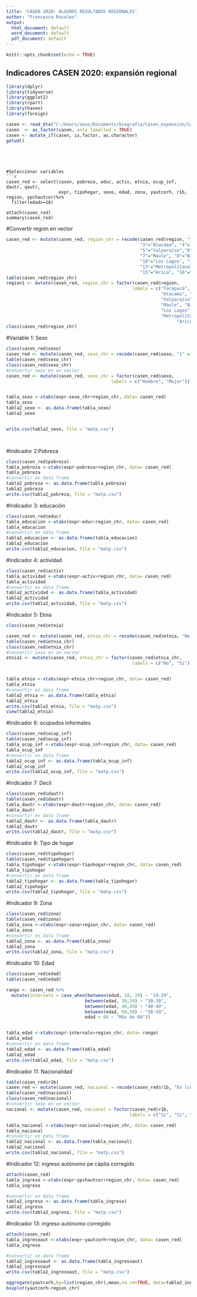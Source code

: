 ```yaml
---
title: 'CASEN 2020: ALGUNOS RESULTADOS REGIONALES'
author: "Francesca Rosales"
output:
  html_document: default
  word_document: default
  pdf_document: default
---
```


```r
knitr::opts_chunk$set(echo = TRUE)
```

## Indicadores CASEN 2020: expansión regional

```r
library(dplyr)
library(tidyverse)
library(ggplot2)
library(rpart)
library(haven)
library(foreign)

```

```r

casen <- read_dta("C:/Users/asus/Documents/biografia/Casen_expansion/Casen en Pandemia 2020 STATA.dta")
casen  <- as_factor(casen, only_labelled = TRUE)
casen <- mutate_if(casen, is.factor, as.character)
getwd()

```

```




#Seleccionar variables
```r

casen_red <- select(casen, pobreza, educ, activ, etnia, ocup_inf, dautr, qautr,
                    expr, tipohogar, sexo, edad, zona, yautcorh, r1b, region, ypchautcor)%>%
  filter(edad>=18)

attach(casen_red)
summary(casen_red)
```


#Convertir región en vector


```r
casen_red <- mutate(casen_red, region_chr = recode(casen_red$region, "1"="Tarapacá", "2"="Antofagasta",
                                                   "3"="Atacama", "4"= "Coquimbo",
                                                   "5"="Valparaíso","6"="O'Higgins",
                                                   "7"="Maule", "8"="Biobío", "9"="La Araucanía",
                                                   "10"="Los Lagos", "11"="Aysén", "12"="Magallanes",
                                                   "13"="Metropolitana", "14"="Los Ríos",
                                                   "15"="Arica", "16"="Ñuble"))
table(casen_red$region_chr)
region1 <- mutate(casen_red, region_chr = factor(casen_red$region, 
                                                labels = c("Tarapacá", "Antofagasta",
                                                           "Atacama", " Coquimbo",
                                                           "Valparaíso","O'Higgins",
                                                           "Maule", "Biobío", "La Araucanía",
                                                           "Los Lagos","Aysén", "Magallanes",
                                                           "Metropolitana", "Los Ríos",
                                                                 "Arica", "Ñuble")))
class(casen_red$region_chr)  

```

#Variable 1: Sexo
```r
class(casen_red$sexo)
casen_red <- mutate(casen_red, sexo_chr = recode(casen_red$sexo, "1" = "hombre", "2" = "mujer"))
table(casen_red$sexo_chr)
class(casen_red$sexo_chr)
#convertir sexo en un vector
casen_red <- mutate(casen_red, sexo_chr = factor(casen_red$sexo, 
                                        labels = c("Hombre", "Mujer")))


tabla_sexo <-xtabs(expr~sexo_chr+region_chr, data= casen_red)
tabla_sexo 
tabla2_sexo <- as.data.frame(tabla_sexo)
tabla2_sexo


write.csv(tabla2_sexo, file = "matp.csv")

                   
```

#Indicador 2:Pobreza


```r
class(casen_red$pobreza)
tabla_pobreza <-xtabs(expr~pobreza+region_chr, data= casen_red)
tabla_pobreza  
#convertir en data frame
tabla2_pobreza <- as.data.frame(tabla_pobreza)
tabla2_pobreza
write.csv(tabla2_pobreza, file = "matp.csv")

```

#Indicador 3: educación
```r
class(casen_red$educ)
tabla_educacion <-xtabs(expr~educ+region_chr, data= casen_red)
tabla_educacion  
#convertir en data frame
tabla2_educacion <- as.data.frame(tabla_educacion)
tabla2_educacion
write.csv(tabla2_educacion, file = "matp.csv")

```


#Indicador 4: actividad

```r
class(casen_red$activ)
tabla_actividad <-xtabs(expr~activ+region_chr, data= casen_red)
tabla_actividad 
#convertir en data frame
tabla2_actividad <- as.data.frame(tabla_actividad)
tabla2_actividad
write.csv(tabla2_actividad, file = "matp.csv")

```

#Indicador 5: Etnia

```r
class(casen_red$etnia)

casen_red <- mutate(casen_red, etnia_chr = recode(casen_red$etnia, "No pertenece a ninguno pueblo indígena" = "No", "Pertenece a pueblos indígenas" = "Si"))
table(casen_red$etnia_chr)
class(casen_red$etnia_chr)
#convertir sexo en un vector
etnia1 <- mutate(casen_red, etnia_chr = factor(casen_red$etnia_chr, 
                                                labels = c("No", "Si")))


tabla_etnia <-xtabs(expr~etnia_chr+region_chr, data= casen_red)
tabla_etnia 
#convertir en data frame
tabla2_etnia <- as.data.frame(tabla_etnia)
tabla2_etnia
write.csv(tabla2_etnia, file = "matp.csv")
view(tabla2_etnia)

```

#Indicador 6: ocupados informales
```r
class(casen_red$ocup_inf)
table(casen_red$ocup_inf)
tabla_ocup_inf <-xtabs(expr~ocup_inf+region_chr, data= casen_red)
tabla_ocup_inf 
#convertir en data frame
tabla2_ocup_inf <- as.data.frame(tabla_ocup_inf)
tabla2_ocup_inf
write.csv(tabla2_ocup_inf, file = "matp.csv")


```

#Indicador 7: Decil
```r
class(casen_red$dautr)
table(casen_red$dautr)
tabla_dautr <-xtabs(expr~dautr+region_chr, data= casen_red)
tabla_dautr 
#convertir en data frame
tabla2_dautr <- as.data.frame(tabla_dautr)
tabla2_dautr
write.csv(tabla2_dautr, file = "matp.csv")

```


#Indicador 8: Tipo de hogar

```r
class(casen_red$tipohogar)
table(casen_red$tipohogar)
tabla_tipohogar <-xtabs(expr~tipohogar+region_chr, data= casen_red)
tabla_tipohogar 
#convertir en data frame
tabla2_tipohogar <- as.data.frame(tabla_tipohogar)
tabla2_tipohogar
write.csv(tabla2_tipohogar, file = "matp.csv")

```


#Indicador 9: Zona
```r
class(casen_red$zona)
table(casen_red$zona)
tabla_zona <-xtabs(expr~zona+region_chr, data= casen_red)
tabla_zona 
#convertir en data frame
tabla2_zona <- as.data.frame(tabla_zona)
tabla2_zona
write.csv(tabla2_zona, file = "matp.csv")

```


#Indicador 10: Edad
```r
class(casen_red$edad)
table(casen_red$edad)

rango <- casen_red %>%
  mutate(intervalo = case_when(between(edad, 18, 29) ~ "18-29",
                              between(edad, 30,39) ~ "30-39", 
                              between(edad, 40,49) ~ "40-49",
                              between(edad, 50,59) ~ "50-59",
                              edad > 60 ~ "Más de 60"))


tabla_edad <-xtabs(expr~intervalo+region_chr, data= rango)
tabla_edad 
#convertir en data frame
tabla2_edad <- as.data.frame(tabla_edad)
tabla2_edad
write.csv(tabla2_edad, file = "matp.csv")

```

#Indicador 11: Nacionalidad
```r
table(casen_red$r1b)
casen_red <- mutate(casen_red, nacional = recode(casen_red$r1b, "En [comuna de ubicación la vivienda]" = "Si", "En otra comuna de Chile. Especifique ¿cuál comuna?" = "Si", "En otro país. Especifique ¿cuál país?"="No"))
table(casen_red$nacional)
class(casen_red$nacional)
#convertir sexo en un vector
nacional <- mutate(casen_red, nacional = factor(casen_red$r1b, 
                                               labels = c("Si", "Si", "No", "No sabe")))

tabla_nacional <-xtabs(expr~nacional+region_chr, data= casen_red)
tabla_nacional 
#convertir en data frame
tabla2_nacional <- as.data.frame(tabla_nacional)
tabla2_nacional
write.csv(tabla2_nacional, file = "matp.csv")


```

#Indicador 12: ingreso autónomo pe cápita corregido
```r
attach(casen_red)
tabla_ingreso <-xtabs(expr~ypchautcor+region_chr, data= casen_red)
tabla_ingreso 

#convertir en data frame
tabla2_ingreso <- as.data.frame(tabla_ingreso)
tabla2_ingreso
write.csv(tabla2_ingreso, file = "matp.csv")


```
#Indicador 13: ingreso autónomo corregido

```r

attach(casen_red)
tabla_ingresoaut <-xtabs(expr~yautcorh+region_chr, data= casen_red)
tabla_ingreso 

#convertir en data frame
tabla2_ingresoaut <- as.data.frame(tabla_ingresoaut)
tabla2_ingresoaut
write.csv(tabla2_ingresoaut, file = "matp.csv")

aggregate(yautcorh,by=list(region_chr),mean,na.rm=TRUE, data=tabla2_ingresoaut)
boxplot(yautcorh~region_chr)

```


